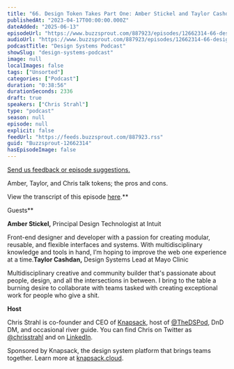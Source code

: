 ```yaml
---
title: "66. Design Token Takes Part One: Amber Stickel and Taylor Cashdan"
publishedAt: "2023-04-17T00:00:00.000Z"
dateAdded: "2025-06-13"
episodeUrl: "https://www.buzzsprout.com/887923/episodes/12662314-66-design-token-takes-part-one-amber-stickel-and-taylor-cashdan.mp3"
audioUrl: "https://www.buzzsprout.com/887923/episodes/12662314-66-design-token-takes-part-one-amber-stickel-and-taylor-cashdan.mp3"
podcastTitle: "Design Systems Podcast"
showSlug: "design-systems-podcast"
image: null
localImages: false
tags: ["Unsorted"]
categories: ["Podcast"]
duration: "0:38:56"
durationSeconds: 2336
draft: true
speakers: ["Chris Strahl"]
type: "podcast"
season: null
episode: null
explicit: false
feedUrl: "https://feeds.buzzsprout.com/887923.rss"
guid: "Buzzsprout-12662314"
hasEpisodeImage: false
---
```

[Send us feedback or episode suggestions.](https://www.buzzsprout.com/twilio/text_messages/887923/open_sms)

Amber, Taylor, and Chris talk tokens; the pros and cons.  
  
View the transcript of this episode [here](https://docs.google.com/document/d/1lKiig8esg6klAa-BAMhXLJh6E3YXnfD0/edit).**  
  
Guests**

**Amber Stickel,** Principal Design Technologist at Intuit

Front-end designer and developer with a passion for creating modular, reusable, and flexible interfaces and systems. With multidisciplinary knowledge and tools in hand, I’m hoping to improve the web one experience at a time.**Taylor Cashdan,** Design Systems Lead at Mayo Clinic

Multidisciplinary creative and community builder that's passionate about people, design, and all the intersections in between. I bring to the table a burning desire to collaborate with teams tasked with creating exceptional work for people who give a shit.  
  
**Host**

Chris Strahl is co-founder and CEO of [Knapsack](https://www.knapsack.cloud/), host of [@TheDSPod](https://twitter.com/thedspod), DnD DM, and occasional river guide. You can find Chris on Twitter as [@chrisstrahl](https://twitter.com/chrisstrahl) and on [LinkedIn](https://www.linkedin.com/in/chrisstrahl/).  
  
Sponsored by Knapsack, the design system platform that brings teams together. Learn more at [knapsack.cloud](https://www.knapsack.cloud/?utm_source=podcast).
